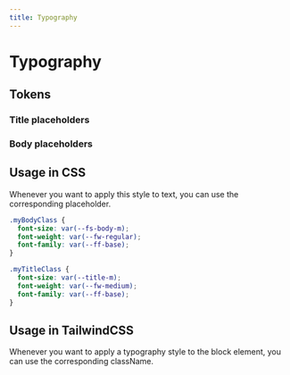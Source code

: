 ```yaml
---
title: Typography
---
```



# Typography

## Tokens

### Title placeholders

<TypographyTokens tokens={titleTokens} />

### Body placeholders

<TypographyTokens tokens={bodyTokens} />

## Usage in CSS

Whenever you want to apply this style to text, you can use the corresponding placeholder.

```css
.myBodyClass {
  font-size: var(--fs-body-m);
  font-weight: var(--fw-regular);
  font-family: var(--ff-base);
}

.myTitleClass {
  font-size: var(--title-m);
  font-weight: var(--fw-medium);
  font-family: var(--ff-base);
}
```

## Usage in TailwindCSS

Whenever you want to apply a typography style to the block element, you can use the corresponding className.

<TypographyTailwind />

